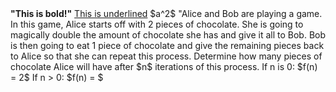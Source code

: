 <FITBBlock>
    <FITB_Text>
        <b>"This is bold!"</b>
        <u>This is underlined</u>
        $a^2$
    </FITB_Text>
    <FITB_Text>
    "Alice and Bob are playing a game. In this game, Alice starts off with 2 pieces of chocolate. She is going to magically double the amount of chocolate she has and give it all to Bob. Bob is then going to eat 1 piece of chocolate and give the remaining pieces back to Alice so that she can repeat this process. Determine how many pieces of chocolate Alice will have after $n$ iterations of this process.  If n is 0: $f(n) = 2$  If n > 0: $f(n) = $
    </FITB_Text>
    <FITB_Blank correctAnswer = "2 * f(n - 1) - 1"/>
</FITBBlock>